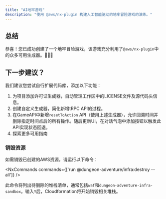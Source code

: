 ```yaml
---
title: "AI地牢游戏"
description: "使用 @aws/nx-plugin 构建人工智能驱动的地牢冒险游戏的演练。"
---
```





## 总结

恭喜！您已成功创建了一个地牢冒险游戏，该游戏充分利用了`@aws/nx-plugin`中的众多可用生成器。🎉🎉🎉

## 下一步建议？

我们建议您尝试自行扩展代码库，添加以下功能：

1. 为项目添加<Link path="guides/license">许可证生成器</Link>，自动管理工作区中的LICENSE文件及源代码头信息。
2. <Link path="get_started/tutorials/create-generator">创建自定义生成器</Link>，简化新增tRPC API的过程。
3. 在GameAPI中新增`resetToAction` API（使用上述生成器），允许回溯时间并删除指定时间点后的所有操作。随后更新UI，在对话气泡中添加按钮以触发此API实现状态回退。
4. 探索更多可用指南

### 销毁资源

如需销毁已创建的AWS资源，请运行以下命令：

<NxCommands commands={['run @dungeon-adventure/infra:destroy --all']} />

此命令将列出待删除的堆栈清单，通常包括`waf`和`dungeon-adventure-infra-sandbox`。输入`Y`后，Cloudformation将开始销毁相关堆栈。